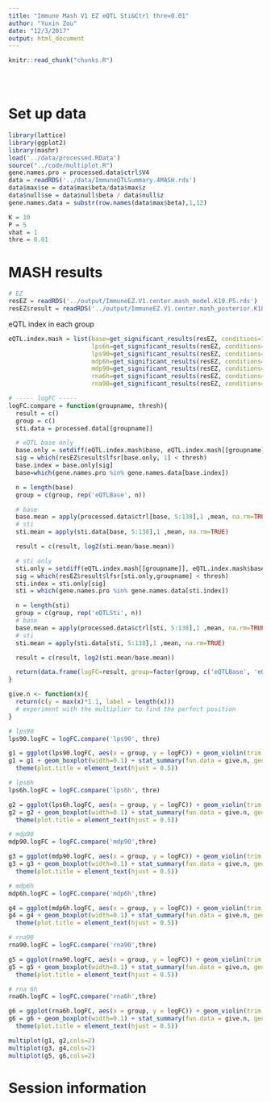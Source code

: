 ```yaml
---
title: "Immune Mash V1 EZ eQTL Sti&Ctrl thre=0.01"
author: "Yuxin Zou"
date: "12/3/2017"
output: html_document
---
```

```r
knitr::read_chunk("chunks.R")
```

<!-- Update knitr chunk options -->
```r
```

<!-- Insert the date the file was last updated -->
```r
```

<!-- Insert the code version (Git commit SHA1) if Git repository exists and R
 package git2r is installed -->
```r
```

# Set up data

```r
library(lattice)
library(ggplot2)
library(mashr)
load('../data/processed.RData')
source("../code/multiplot.R")
gene.names.pro = processed.data$ctrl$V4
data = readRDS('../data/ImmuneQTLSummary.4MASH.rds')
data$max$se = data$max$beta/data$max$z
data$null$se = data$null$beta / data$null$z
gene.names.data = substr(row.names(data$max$beta),1,12)

K = 10
P = 5
vhat = 1
thre = 0.01
```

# MASH results

```r
# EZ
resEZ = readRDS('../output/ImmuneEZ.V1.center.mash_model.K10.P5.rds')
resEZ$result = readRDS('../output/ImmuneEZ.V1.center.mash_posterior.K10.P5.rds')
```

eQTL index in each group 

```r
eQTL.index.mash = list(base=get_significant_results(resEZ, conditions=1),
                       lps6h=get_significant_results(resEZ, conditions=2),
                       lps90=get_significant_results(resEZ, conditions=3),
                       mdp6h=get_significant_results(resEZ, conditions=4),
                       mdp90=get_significant_results(resEZ, conditions=5),
                       rna6h=get_significant_results(resEZ, conditions=6),
                       rna90=get_significant_results(resEZ, conditions=7))
```

<!--
eQTL index in the processed data

```r
eQTL.index = list(base=which(gene.names.pro %in% gene.names.data[eQTL.index.mash$base]),
                  lps6h=which(gene.names.pro %in% gene.names.data[eQTL.index.mash$lps6h]),
                  lps90=which(gene.names.pro %in% gene.names.data[eQTL.index.mash$lps90]),
                  mdp6h=which(gene.names.pro %in% gene.names.data[eQTL.index.mash$mdp6h]),
                  mdp90=which(gene.names.pro %in% gene.names.data[eQTL.index.mash$mdp90]),
                  rna6h=which(gene.names.pro %in% gene.names.data[eQTL.index.mash$rna6h]),
                  rna90=which(gene.names.pro %in% gene.names.data[eQTL.index.mash$rna90]))
```
-->
<!--
```r
gene.names.lps6h = substr(row.names(data$max$beta[eQTL.index.mash$lps6h,]),1,12)
resEZ.lps6h = readRDS(paste0('../output/ImmuneEZ.V',vhat,'.center.resEZ.reQTL.lps6h.K',K,'.P',P,'.rds'))

gene.names.lps90 = substr(row.names(data$max$beta[eQTL.index.mash$lps90,]),1,12)
resEZ.lps90 = readRDS(paste0('../output/ImmuneEZ.V',vhat,'.center.resEZ.reQTL.lps90.K',K,'.P',P,'.rds'))

gene.names.mdp6h = substr(row.names(data$max$beta[eQTL.index.mash$mdp6h,]),1,12)
resEZ.mdp6h = readRDS(paste0('../output/ImmuneEZ.V',vhat,'.center.resEZ.reQTL.mdp6h.K',K,'.P',P,'.rds'))

gene.names.mdp90 = substr(row.names(data$max$beta[eQTL.index.mash$mdp90,]),1,12)
resEZ.mdp90 = readRDS(paste0('../output/ImmuneEZ.V',vhat,'.center.resEZ.reQTL.mdp90.K',K,'.P',P,'.rds'))

gene.names.rna6h = substr(row.names(data$max$beta[eQTL.index.mash$rna6h,]),1,12)
resEZ.rna6h = readRDS(paste0('../output/ImmuneEZ.V',vhat,'.center.resEZ.reQTL.rna6h.K',K,'.P',P,'.rds'))

gene.names.rna90 = substr(row.names(data$max$beta[eQTL.index.mash$rna90,]),1,12)
resEZ.rna90 = readRDS(paste0('../output/ImmuneEZ.V',vhat,'.center.resEZ.reQTL.rna90.K',K,'.P',P,'.rds'))

reQTL.index = list(lps6h=which(gene.names.pro %in% gene.names.lps6h[get_significant_results(resEZ.lps6h)]),
                   lps90=which(gene.names.pro %in% gene.names.lps90[get_significant_results(resEZ.lps90)]),
                   mdp6h=which(gene.names.pro %in% gene.names.mdp6h[get_significant_results(resEZ.mdp6h)]),
                   mdp90=which(gene.names.pro %in% gene.names.mdp90[get_significant_results(resEZ.mdp90)]),
                   rna6h=which(gene.names.pro %in% gene.names.rna6h[get_significant_results(resEZ.rna6h)]),
                   rna90=which(gene.names.pro %in% gene.names.rna90[get_significant_results(resEZ.rna90)]))
```
-->
```r
# ----- logFC -----
logFC.compare = function(groupname, thresh){
  result = c()
  group = c()
  sti.data = processed.data[[groupname]]

  # eQTL base only
  base.only = setdiff(eQTL.index.mash$base, eQTL.index.mash[[groupname]])
  sig = which(resEZ$result$lfsr[base.only, 1] < thresh)
  base.index = base.only[sig]
  base=which(gene.names.pro %in% gene.names.data[base.index])

  n = length(base)
  group = c(group, rep('eQTLBase', n))

  # base
  base.mean = apply(processed.data$ctrl[base, 5:138],1 ,mean, na.rm=TRUE)
  # sti
  sti.mean = apply(sti.data[base, 5:138],1 ,mean, na.rm=TRUE)

  result = c(result, log2(sti.mean/base.mean))

  # sti only
  sti.only = setdiff(eQTL.index.mash[[groupname]], eQTL.index.mash$base)
  sig = which(resEZ$result$lfsr[sti.only,groupname] < thresh)
  sti.index = sti.only[sig]
  sti = which(gene.names.pro %in% gene.names.data[sti.index])

  n = length(sti)
  group = c(group, rep('eQTLSti', n))
  # base
  base.mean = apply(processed.data$ctrl[sti, 5:138],1 ,mean, na.rm=TRUE)
  # sti
  sti.mean = apply(sti.data[sti, 5:138],1 ,mean, na.rm=TRUE)

  result = c(result, log2(sti.mean/base.mean))

  return(data.frame(logFC=result, group=factor(group, c('eQTLBase', 'eQTLSti'))))
}

give.n <- function(x){
  return(c(y = max(x)*1.1, label = length(x)))
  # experiment with the multiplier to find the perfect position
}
```

```r
# lps90
lps90.logFC = logFC.compare('lps90', thre)

g1 = ggplot(lps90.logFC, aes(x = group, y = logFC)) + geom_violin(trim = FALSE)
g1 = g1 + geom_boxplot(width=0.1) + stat_summary(fun.data = give.n, geom = "text", color='red') + ggtitle("LPS 90") +
  theme(plot.title = element_text(hjust = 0.5))

# lps6h
lps6h.logFC = logFC.compare('lps6h', thre)

g2 = ggplot(lps6h.logFC, aes(x = group, y = logFC)) + geom_violin(trim = FALSE)
g2 = g2 + geom_boxplot(width=0.1) + stat_summary(fun.data = give.n, geom = "text", color='red')  + ggtitle("LPS 6h") +
  theme(plot.title = element_text(hjust = 0.5))

# mdp90
mdp90.logFC = logFC.compare('mdp90',thre)

g3 = ggplot(mdp90.logFC, aes(x = group, y = logFC)) + geom_violin(trim = FALSE)
g3 = g3 + geom_boxplot(width=0.1) + stat_summary(fun.data = give.n, geom = "text", color='red')  + ggtitle("MDP 90") +
  theme(plot.title = element_text(hjust = 0.5))

# mdp6h
mdp6h.logFC = logFC.compare('mdp6h',thre)

g4 = ggplot(mdp6h.logFC, aes(x = group, y = logFC)) + geom_violin(trim = FALSE)
g4 = g4 + geom_boxplot(width=0.1) + stat_summary(fun.data = give.n, geom = "text", color='red') + ggtitle("MDP 6h") +
  theme(plot.title = element_text(hjust = 0.5))

# rna90
rna90.logFC = logFC.compare('rna90',thre)

g5 = ggplot(rna90.logFC, aes(x = group, y = logFC)) + geom_violin(trim = FALSE)
g5 = g5 + geom_boxplot(width=0.1) + stat_summary(fun.data = give.n, geom = "text", color='red') + ggtitle("RNA 90") +
  theme(plot.title = element_text(hjust = 0.5))

# rna 6h
rna6h.logFC = logFC.compare('rna6h',thre)

g6 = ggplot(rna6h.logFC, aes(x = group, y = logFC)) + geom_violin(trim = FALSE)
g6 = g6 + geom_boxplot(width=0.1) + stat_summary(fun.data = give.n, geom = "text", color='red') + ggtitle("RNA 6h") +
  theme(plot.title = element_text(hjust = 0.5))

multiplot(g1, g2,cols=2)
multiplot(g3, g4,cols=2)
multiplot(g5, g6,cols=2)
```


# Session information

<!-- Insert the session information into the document -->
```r
```
